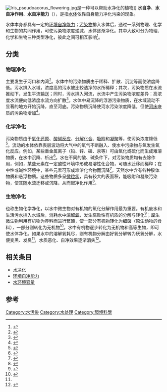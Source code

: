 [[File:Iris_pseudoacorus_flowering.jpg|thumb]]是一种可以帮助水净化的植物]]
'''水自净'''、'''水自净作用'''、'''水自净能力'''（{{lang|en|Water Self-Purification}}），是指[[水体|水体]]依靠自身能力净化污染的现象。

水体本身都具有一定的[[环境自净能力|环境自净能力]]；[[污染物|污染物]]排入水体后，通过一系列物理、化学和生物的共同作用，可使污染物浓度递减，水体逐渐净化。其中大致可分为物理、化学和生物三种类型净化，彼此之间可相互影响<ref name="编辑部">{{cite book|author=中国大百科全书出版社. 编辑部|title=中国大百科全书|url=http://books.google.com/books?id=BlwxAQAAIAAJ|publisher=中国大百科全书出版社|page=228}}</ref>。

==分类 ==
===物理净化===
主要发生于河口和内湾<ref name="李宏2013">{{cite book|author=李宏|title=高新科技的开发（海洋与科技探索之旅 ）|url=http://books.google.com/books?id=GtpQAgAAQBAJ&pg=PT59|date=2013-12-11|publisher=青苹果数据中心|pages=59–60|id=GGKEY:SKUR847SEL2}}</ref>。水体中的污染物质由于稀释、扩散、沉淀等而使浓度降低。污水排入水域，浓度高的污水被比较洁净的水所稀释；其次，污染物质在水流推动下，发生平流输送；同时，污水排入河流，水流中产生污染物浓度差异：高浓度水流便向低浓度水流方向扩散<ref name="胡晓林龚莉1994">{{cite book|author1=胡晓林|author2=龚莉|author3=百卷本《经济全书》编辑工作委员会|title=经济全书|url=http://books.google.com/books?id=O8EPAQAAMAAJ|year=1994|publisher=人民出版社|page=61}}</ref>。水体中易沉降的浮游污染物质，在水域流动不显著的地方开始沉降，直至河底。污染物质沉降使河水污染浓度降低，但使[[河床|河床]]底质的污染物增加<ref name="刘少康2002">{{cite book|author=刘少康|title=环境与环境保护导论|url=http://books.google.com/books?id=CrzXUVHqDR8C&pg=PA129|year=2002|publisher=清华大学出版社有限公司|isbn=978-7-302-06105-2|pages=129–130}}</ref>。

===化学净化===
污染物质由于[[氧化还原|氧化还原]]、[[酸碱反应|酸碱反应]]、[[分解化合|分解化合]]、[[吸附|吸附]]和[[凝聚|凝聚]]等，使污染浓度降低<ref name="刘昌明2000">{{cite book|author=刘昌明|title=今日水世界|url=http://books.google.com/books?id=Z_9uTS6ZQZIC&pg=PA191|year=2000|publisher=清华大学出版社有限公司|isbn=978-7-81029-782-0|page=191}}</ref>。流动的水体依靠表层波动将大气中的氧气不断融入、使水中污染物与氧发生氧化反应。例如，某些重金属离子（铅、锌、磷、汞等）可由氧化或硫化而生成难溶物质，在水中沉降、析出<ref name="王祥荣2000">{{cite book|author=王祥荣|title=生态与环境 城市可持续发展与生态环境调控新论|url=http://books.google.com/books?id=K68oAQAAIAAJ|year=2000|publisher=东南大学出版社|isbn=978-7-81050-555-0|page=119}}</ref>。水在不同的酸、碱条件下，对污染物质均有去除作用，例如，某些元素在一定酸性环境中形成易溶性化合物，可随水迁移而稀释；在中性或碱性环境中，某些元素可形成难溶化合物而沉降<ref>{{cite book|title=地球化学|url=http://books.google.com/books?id=Kg8jAQAAIAAJ|year=1983|publisher=科学出版社|page=211}}</ref>。天然水中含有各种胶体物质和悬浮物质。这些物质多呈[[微粒状|微粒状]]，具有较大的表面积，能吸附和凝聚污染物，使其随水流迁移或沉降，从而起净化作用<ref name="张钟宪2005">{{cite book|author=张钟宪|title=环境与绿色化学|url=http://books.google.com/books?id=tZN1dJxU4S4C&pg=PP72|year=2005|publisher=清华大学出版社有限公司|isbn=978-7-302-09894-2|pages=72–73}}</ref>。

=== 生物净化 ===
也称生物化学净化，以水中微生物对有机物的氧化分解作用最为重要。有机废水和生活污水排入水域后，消耗水中[[溶解氧|溶解氧]]，发生腐败性有机质的分解与转化<ref>{{cite book|title=环境污染与生物净化 水・土壤・植物|url=http://books.google.com/books?id=sKanTryGKAQC|year=1976|publisher=科学出版社|page=350}}</ref>；[[腐生微生物|腐生微生物]]利用有机物为养料而进行繁殖，使一部分有机物转化为细茵（原生动物的食料），一部分则转化为无机物<ref name="张兰英刘娜2005">{{cite book|author1=张兰英|author2=刘娜|author3=孙立波|title=现代环境微生物技术|url=http://books.google.com/books?id=21GKXDmrdKYC&pg=PT30|year=2005|publisher=清华大学出版社有限公司|isbn=978-7-302-10644-9|pages=30–}}</ref>。水中有机物逐步转化为无机物和高等生物，即可使水体净化。如果水中的溶解氧耗尽，则有机物分解由好氧分解转为厌氧分解，水便变黑、发臭<ref name="刘昌明2000" />，水质恶化、自净效果逐渐消失<ref name="余文涛袁清林1987">{{cite book|author1=余文涛|author2=袁清林|author3=毛文永|title=中国的环境保护|url=http://books.google.com/books?id=OqmCAAAAIAAJ|year=1987|publisher=科学出版社|page=284}}</ref>。

== 相关条目 ==
*[[水净化|水净化]]
*[[环境自净能力|环境自净能力]]
*[[水环境容量|水环境容量]]

== 参考==
{{reflist}}

[[Category:水污染|Category:水污染]]
[[Category:水处理|Category:水处理]]
[[Category:環境科學|Category:環境科學]]